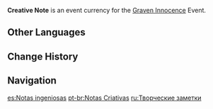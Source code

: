 {{Item Infobox
|id           = 000143
|image        = Item Creative Note.png
|type         = Event Items
|group        = Event Currencies
|quality      = 4
|description  = After much discussion with your companions during the adventure, you summed up some thoughtful suggestions on how Aranara Carvings can become more popular. Can be exchanged for precious treasures during the "Graven Innocence" event.
|source1      = [[Graven Innocence]] Event
|event        = Graven Innocence
}}
'''Creative Note''' is an event currency for the [[Graven Innocence]] Event.

==Other Languages==
{{Other Languages
|default_hidden = 1
|en      = Creative Note
|zhs     = 巧思手记
|zhs_rm  = Qiǎosī Shǒujì
|zht     = 巧思手記
|zht_rm  = Qiǎosī Shǒujì
|ja      = 構想ノート
|ja_rm   = Kousou Nooto
|ko      = 아이디어 노트
|ko_rm   = Aidieo Noteu
|es      = Notas ingeniosas
|fr      = Note créative
|ru      = Творческие заметки
|th      = Creative Note
|vi      = Sổ Tay Chế Tác
|de      = Geistreiche Notiz
|id      = Creative Note
|pt      = Notas Criativas
|tr      = Yaratıcı Not
|it      = Appunti creativi
}}

==Change History==
{{Change History|3.0}}

==Navigation==
{{Precious Navbox|Currency}}

[[es:Notas ingeniosas]]
[[pt-br:Notas Criativas]]
[[ru:Творческие заметки]]